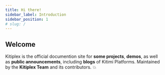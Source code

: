 ```yaml
---
title: Hi there!
sidebar_label: Introduction
sidebar_position: 1
# slug: /
---
```



## Welcome

Kitiplex is the official documention site for **some projects**, **demos**, as well as **public announcements**, including **blogs** of Kitimi Platforms. Maintained by the **Kitiplex Team** and its contributors. 💥 

